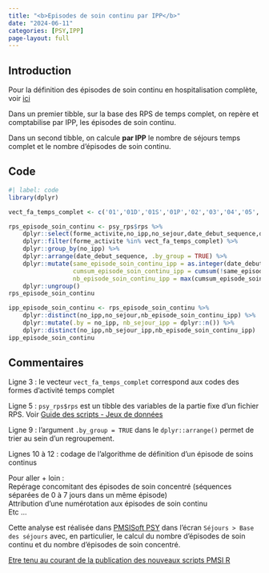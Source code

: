 ```yaml
---
title: "<b>Episodes de soin continu par IPP</b>"
date: "2024-06-11"
categories: [PSY,IPP]
page-layout: full
---
```


## Introduction  

Pour la définition des épisodes de soin continu en hospitalisation complète, voir [ici](https://www.scansante.fr/sites/default/files/content/376/notice_rme_psy_hospitalisations_longues_en_psychiatrie.pdf){target="_blank"}  

Dans un premier tibble, sur la base des RPS de temps complet, on repère et comptabilise par IPP, les épisodes de soin continu.  

Dans un second tibble, on calcule **par IPP** le nombre de séjours temps complet et le nombre d'épisodes de soin continu.  

## Code  

```r
#| label: code
library(dplyr)

vect_fa_temps_complet <- c('01','01D','01S','01P','02','03','04','05','06','07')

rps_episode_soin_continu <- psy_rps$rps %>% 
    dplyr::select(forme_activite,no_ipp,no_sejour,date_debut_sequence,date_fin_sequence,nb_jours_presence) %>% 
    dplyr::filter(forme_activite %in% vect_fa_temps_complet) %>% 
    dplyr::group_by(no_ipp) %>% 
    dplyr::arrange(date_debut_sequence, .by_group = TRUE) %>% 
    dplyr::mutate(same_episode_soin_continu_ipp = as.integer(date_debut_sequence-dplyr::lag(date_fin_sequence, default = date_debut_sequence[1])) <= 1L,
                  cumsum_episode_soin_continu_ipp = cumsum(!same_episode_soin_continu_ipp)+1L,
                  nb_episode_soin_continu_ipp = max(cumsum_episode_soin_continu_ipp)) %>% 
    dplyr::ungroup()
rps_episode_soin_continu

ipp_episode_soin_continu <- rps_episode_soin_continu %>% 
    dplyr::distinct(no_ipp,no_sejour,nb_episode_soin_continu_ipp) %>% 
    dplyr::mutate(.by = no_ipp, nb_sejour_ipp = dplyr::n()) %>% 
    dplyr::distinct(no_ipp,nb_sejour_ipp,nb_episode_soin_continu_ipp)
ipp_episode_soin_continu

```

## Commentaires  

Ligne 3 : le vecteur `vect_fa_temps_complet` correspond aux codes des formes d'activité temps complet  

Ligne 5 : `psy_rps$rps` est un tibble des variables de la partie fixe d'un fichier RPS. Voir [Guide des scripts - Jeux de données](https://www.datapmsi.com/guide_post#via-pmsisoft-standard) 

Ligne 9 : l'argument `.by_group = TRUE` dans le `dplyr::arrange()` permet de trier au sein d'un regroupement.  

Lignes 10 à 12 : codage de l'algorithme de définition d'un épisode de soins continus  

Pour aller + loin :  
Repérage concomitant des épisodes de soin concentré (séquences séparées de 0 à 7 jours dans un même épisode)  
Attribution d'une numérotation aux épisodes de soin continu  
Etc ...

Cette analyse est réalisée dans [PMSISoft PSY](https://www.pmsisoft.com/acces_pmsisoft_psy){target="_blank"} dans l'écran `Séjours > Base des séjours` avec, en particulier, le calcul du nombre d'épisodes de soin continu et du nombre d'épisodes de soin concentré.  

[Etre tenu au courant de la publication des nouveaux scripts PMSI R](http://www.lespmsi.com/scripts-pmsi-r/){target="_blank"}  
